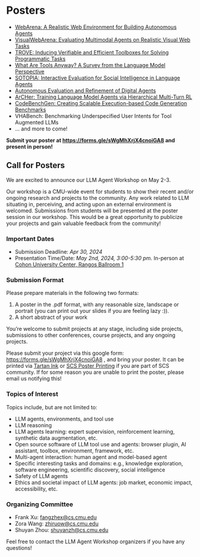 # Posters

- [WebArena: A Realistic Web Environment for Building Autonomous Agents](https://arxiv.org/abs/2307.13854)
- [VisualWebArena: Evaluating Multimodal Agents on Realistic Visual Web Tasks](https://arxiv.org/abs/2401.13649)
- [TROVE: Inducing Verifiable and Efficient Toolboxes for Solving Programmatic Tasks](https://arxiv.org/pdf/2401.12869.pdf)
- [What Are Tools Anyway? A Survey from the Language Model Perspective](https://arxiv.org/abs/2403.15452)
- [SOTOPIA: Interactive Evaluation for Social Intelligence in Language Agents](https://arxiv.org/abs/2310.11667)
- [Autonomous Evaluation and Refinement of Digital Agents](https://arxiv.org/abs/2404.06474)
- [ArCHer: Training Language Model Agents via Hierarchical Multi-Turn RL](https://arxiv.org/abs/2402.19446)
- [CodeBenchGen: Creating Scalable Execution-based Code Generation Benchmarks](https://arxiv.org/abs/2404.00566)
- VHABench: Benchmarking Underspecified User Intents for Tool Augmented LLMs
- ... and more to come!

**Submit your poster at https://forms.gle/sWgMhXrjX4cnoiGA8 and present in person!**

## Call for Posters

We are excited to announce our LLM Agent Workshop on May 2-3.

Our workshop is a CMU-wide event for students to show their recent and/or ongoing research and projects to the community. Any work related to LLM situating in, perceiving, and acting upon an external environment is welcomed. 
Submissions from students will be presented at the poster session in our workshop. This would be a great opportunity to publicize your projects and gain valuable feedback from the community!

### Important Dates
* Submission Deadline: *Apr 30, 2024*
* Presentation Time/Date: *May 2nd, 2024, 3:00-5:30 pm*. In-person at [Cohon University Center, Rangos Ballroom 1](https://www.cmu.edu/cohon-university-center/images/floor-plans/CUC_2.pdf)


### Submission Format
Please prepare materials in the following two formats:
1. A poster in the .pdf format, with any reasonable size, landscape or portrait (you can print out your slides if you are feeling lazy :)).
2. A short abstract of your work

You’re welcome to submit projects at any stage, including side projects, submissions to other conferences, course projects, and any ongoing projects.

Please submit your project via this google form: https://forms.gle/sWgMhXrjX4cnoiGA8 , and bring your poster. It can be printed via [Tartan Ink](https://www.cmu.edu/tartanink/) or [SCS Poster Printing](https://computing.cs.cmu.edu/desktop/printing-posters) if you are part of SCS community. If for some reason you are unable to print the poster, please email us notifying this!


### Topics of Interest
Topics include, but are not limited to:

* LLM agents, environments, and tool use
* LLM reasoning
* LLM agents learning: expert supervision, reinforcement learning, synthetic data augmentation, etc.
* Open source software of LLM tool use and agents: browser plugin, AI assistant, toolbox, environment, framework, etc.
* Multi-agent interaction: human agent and model-based agent
* Specific interesting tasks and domains: e.g., knowledge exploration, software engineering, scientific discovery, social intelligence
* Safety of LLM agents
* Ethics and societal impact of LLM agents: job market, economic impact, accessibility, etc.

### Organizing Committee

* Frank Xu: fangzhex@cs.cmu.edu
* Zora Wang: zhiruow@cs.cmu.edu
* Shuyan Zhou: shuyanzh@cs.cmu.edu

Feel free to contact the LLM Agent Workshop organizers if you have any questions!

